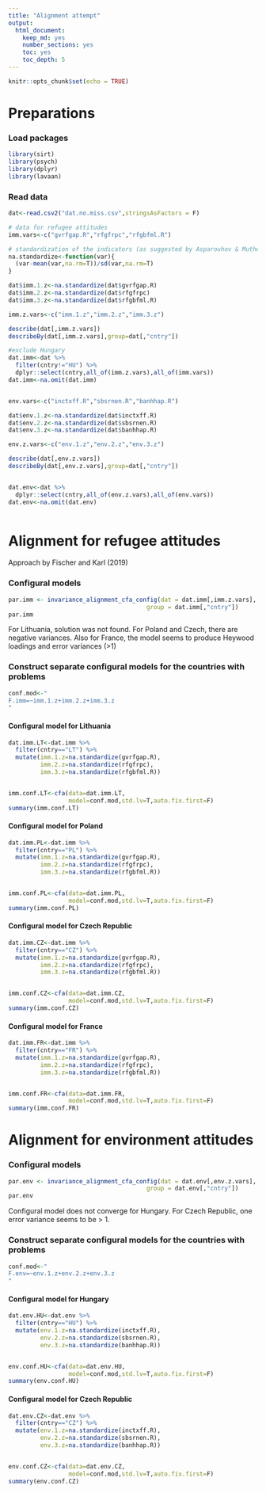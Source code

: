 ```yaml
---
title: "Alignment attempt"
output: 
  html_document: 
    keep_md: yes
    number_sections: yes
    toc: yes
    toc_depth: 5
---
```


```r
knitr::opts_chunk$set(echo = TRUE)
```

# Preparations

### Load packages

```r
library(sirt)
library(psych)
library(dplyr)
library(lavaan)
```

### Read data

```r
dat<-read.csv2("dat.no.miss.csv",stringsAsFactors = F)

# data for refugee attitudes
imm.vars<-c("gvrfgap.R","rfgfrpc","rfgbfml.R")

# standardization of the indicators (as suggested by Asparouhov & Muthen, 2014)
na.standardize<-function(var){
  (var-mean(var,na.rm=T))/sd(var,na.rm=T)
}

dat$imm.1.z<-na.standardize(dat$gvrfgap.R)
dat$imm.2.z<-na.standardize(dat$rfgfrpc)
dat$imm.3.z<-na.standardize(dat$rfgbfml.R)

imm.z.vars<-c("imm.1.z","imm.2.z","imm.3.z")

describe(dat[,imm.z.vars])
describeBy(dat[,imm.z.vars],group=dat[,"cntry"])

#exclude Hungary
dat.imm<-dat %>%
  filter(cntry!="HU") %>%
  dplyr::select(cntry,all_of(imm.z.vars),all_of(imm.vars))
dat.imm<-na.omit(dat.imm)


env.vars<-c("inctxff.R","sbsrnen.R","banhhap.R")

dat$env.1.z<-na.standardize(dat$inctxff.R)
dat$env.2.z<-na.standardize(dat$sbsrnen.R)
dat$env.3.z<-na.standardize(dat$banhhap.R)

env.z.vars<-c("env.1.z","env.2.z","env.3.z")

describe(dat[,env.z.vars])
describeBy(dat[,env.z.vars],group=dat[,"cntry"])


dat.env<-dat %>%
  dplyr::select(cntry,all_of(env.z.vars),all_of(env.vars))
dat.env<-na.omit(dat.env)



```

\newpage

# Alignment for refugee attitudes

Approach by Fischer and Karl (2019)

### Configural models

```r
par.imm <- invariance_alignment_cfa_config(dat = dat.imm[,imm.z.vars],
                                       group = dat.imm[,"cntry"])
par.imm
```

For Lithuania, solution was not found. For Poland and Czech, there are negative variances. Also for France, the model seems to produce Heywood loadings and error variances (>1)

\newpage

### Construct separate configural models for the countries with problems

```r
conf.mod<-"
F.imm=~imm.1.z+imm.2.z+imm.3.z
"
```

\newpage

#### Configural model for Lithuania

```r
dat.imm.LT<-dat.imm %>%
  filter(cntry=="LT") %>%
  mutate(imm.1.z=na.standardize(gvrfgap.R),
         imm.2.z=na.standardize(rfgfrpc),
         imm.3.z=na.standardize(rfgbfml.R))


imm.conf.LT<-cfa(data=dat.imm.LT,
                 model=conf.mod,std.lv=T,auto.fix.first=F)
summary(imm.conf.LT)
```

\newpage

#### Configural model for Poland

```r
dat.imm.PL<-dat.imm %>%
  filter(cntry=="PL") %>%
  mutate(imm.1.z=na.standardize(gvrfgap.R),
         imm.2.z=na.standardize(rfgfrpc),
         imm.3.z=na.standardize(rfgbfml.R))


imm.conf.PL<-cfa(data=dat.imm.PL,
                 model=conf.mod,std.lv=T,auto.fix.first=F)
summary(imm.conf.PL)
```

\newpage

#### Configural model for Czech Republic

```r
dat.imm.CZ<-dat.imm %>%
  filter(cntry=="CZ") %>%
  mutate(imm.1.z=na.standardize(gvrfgap.R),
         imm.2.z=na.standardize(rfgfrpc),
         imm.3.z=na.standardize(rfgbfml.R))


imm.conf.CZ<-cfa(data=dat.imm.CZ,
                 model=conf.mod,std.lv=T,auto.fix.first=F)
summary(imm.conf.CZ)
```

\newpage

#### Configural model for France

```r
dat.imm.FR<-dat.imm %>%
  filter(cntry=="FR") %>%
  mutate(imm.1.z=na.standardize(gvrfgap.R),
         imm.2.z=na.standardize(rfgfrpc),
         imm.3.z=na.standardize(rfgbfml.R))


imm.conf.FR<-cfa(data=dat.imm.FR,
                 model=conf.mod,std.lv=T,auto.fix.first=F)
summary(imm.conf.FR)
```


\newpage


# Alignment for environment attitudes


### Configural models

```r
par.env <- invariance_alignment_cfa_config(dat = dat.env[,env.z.vars],
                                       group = dat.env[,"cntry"])
par.env
```

Configural model does not converge for Hungary. For Czech Republic, one error variance seems to be > 1.


\newpage

### Construct separate configural models for the countries with problems

```r
conf.mod<-"
F.env=~env.1.z+env.2.z+env.3.z
"
```

\newpage

#### Configural model for Hungary

```r
dat.env.HU<-dat.env %>%
  filter(cntry=="HU") %>%
  mutate(env.1.z=na.standardize(inctxff.R),
         env.2.z=na.standardize(sbsrnen.R),
         env.3.z=na.standardize(banhhap.R))


env.conf.HU<-cfa(data=dat.env.HU,
                 model=conf.mod,std.lv=T,auto.fix.first=F)
summary(env.conf.HU)
```

\newpage

#### Configural model for Czech Republic

```r
dat.env.CZ<-dat.env %>%
  filter(cntry=="CZ") %>%
  mutate(env.1.z=na.standardize(inctxff.R),
         env.2.z=na.standardize(sbsrnen.R),
         env.3.z=na.standardize(banhhap.R))


env.conf.CZ<-cfa(data=dat.env.CZ,
                 model=conf.mod,std.lv=T,auto.fix.first=F)
summary(env.conf.CZ)
```

